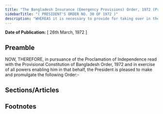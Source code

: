 ```yaml
---
title: "The Bangladesh Insurance (Emergency Provisions) Order, 1972 (President's Order)"
sidebarTitle: "( PRESIDENT'S ORDER NO. 30 OF 1972 )"
description: "WHEREAS it is necessary to provide for taking over in the public interest the management of certain life and general insurance business pending nationalisation thereof;"
---
```


**Date of Publication:** [ 26th March, 1972 ]

## Preamble

NOW, THEREFORE, in pursuance of the Proclamation of Independence read with the Provisional Constitution of Bangladesh Order, 1972 and in exercise of all powers enabling him in that behalf, the President is pleased to make and promulgate the following Order:-

## Sections/Articles

## Footnotes
